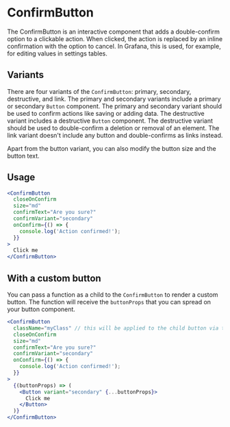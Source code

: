 
<Meta title="MDX|ConfirmButton" component={ConfirmButton} />

# ConfirmButton

The ConfirmButton is an interactive component that adds a double-confirm option to a clickable action. When clicked, the action is replaced by an inline confirmation with the option to cancel. In Grafana, this is used, for example, for editing values in settings tables.

## Variants

There are four variants of the `ConfirmButton`: primary, secondary, destructive, and link. The primary and secondary variants include a primary or secondary `Button` component. The primary and secondary variant should be used to confirm actions like saving or adding data. The destructive variant includes a destructive `Button` component. The destructive variant should be used to double-confirm a deletion or removal of an element. The link variant doesn't include any button and double-confirms as links instead.

Apart from the button variant, you can also modify the button size and the button text.

## Usage

```jsx
<ConfirmButton
  closeOnConfirm
  size="md"
  confirmText="Are you sure?"
  confirmVariant="secondary"
  onConfirm={() => {
    console.log('Action confirmed!');
  }}
>
  Click me
</ConfirmButton>
```

## With a custom button

You can pass a function as a child to the `ConfirmButton` to render a custom button. The function will receive the `buttonProps` that you can spread on your button component.

```jsx
<ConfirmButton
  className="myClass" // this will be applied to the child button via the buttonProps
  closeOnConfirm
  size="md"
  confirmText="Are you sure?"
  confirmVariant="secondary"
  onConfirm={() => {
    console.log('Action confirmed!');
  }}
>
  {(buttonProps) => (
    <Button variant="secondary" {...buttonProps}>
      Click me
    </Button>
  )}
</ConfirmButton>
```

<ArgTypes of={ConfirmButton} />
